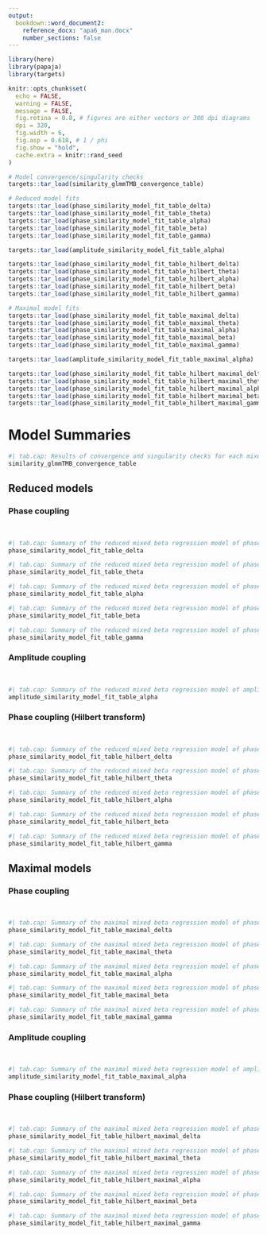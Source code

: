 ```yaml
---
output:
  bookdown::word_document2:
    reference_docx: "apa6_man.docx"
    number_sections: false
---
```


```r
library(here)
library(papaja)
library(targets)

knitr::opts_chunk$set(
  echo = FALSE,
  warning = FALSE,
  message = FALSE,
  fig.retina = 0.8, # figures are either vectors or 300 dpi diagrams
  dpi = 320,
  fig.width = 6,
  fig.asp = 0.618, # 1 / phi
  fig.show = "hold",
  cache.extra = knitr::rand_seed
)
```

```r
# Model convergence/singularity checks
targets::tar_load(similarity_glmmTMB_convergence_table)

# Reduced model fits
targets::tar_load(phase_similarity_model_fit_table_delta)
targets::tar_load(phase_similarity_model_fit_table_theta)
targets::tar_load(phase_similarity_model_fit_table_alpha)
targets::tar_load(phase_similarity_model_fit_table_beta)
targets::tar_load(phase_similarity_model_fit_table_gamma)

targets::tar_load(amplitude_similarity_model_fit_table_alpha)

targets::tar_load(phase_similarity_model_fit_table_hilbert_delta)
targets::tar_load(phase_similarity_model_fit_table_hilbert_theta)
targets::tar_load(phase_similarity_model_fit_table_hilbert_alpha)
targets::tar_load(phase_similarity_model_fit_table_hilbert_beta)
targets::tar_load(phase_similarity_model_fit_table_hilbert_gamma)

# Maximal model fits
targets::tar_load(phase_similarity_model_fit_table_maximal_delta)
targets::tar_load(phase_similarity_model_fit_table_maximal_theta)
targets::tar_load(phase_similarity_model_fit_table_maximal_alpha)
targets::tar_load(phase_similarity_model_fit_table_maximal_beta)
targets::tar_load(phase_similarity_model_fit_table_maximal_gamma)

targets::tar_load(amplitude_similarity_model_fit_table_maximal_alpha)

targets::tar_load(phase_similarity_model_fit_table_hilbert_maximal_delta)
targets::tar_load(phase_similarity_model_fit_table_hilbert_maximal_theta)
targets::tar_load(phase_similarity_model_fit_table_hilbert_maximal_alpha)
targets::tar_load(phase_similarity_model_fit_table_hilbert_maximal_beta)
targets::tar_load(phase_similarity_model_fit_table_hilbert_maximal_gamma)
```

# Model Summaries

```r
#| tab.cap: Results of convergence and singularity checks for each mixed beta regression modelling how functional connectome similarity varied between and within individuals, sessions, and states in each frequency band. Here the maximal and reduced models correspond to, respectively, models with and without a random intercept for the participant pair term.
similarity_glmmTMB_convergence_table
```

\newpage

## Reduced models

### Phase coupling

<br>

```r
#| tab.cap: Summary of the reduced mixed beta regression model of phase coupling functional connectome similarity in the delta band.
phase_similarity_model_fit_table_delta
```

\newpage

```r
#| tab.cap: Summary of the reduced mixed beta regression model of phase coupling functional connectome similarity in the theta band.
phase_similarity_model_fit_table_theta
```

\newpage

```r
#| tab.cap: Summary of the reduced mixed beta regression model of phase coupling functional connectome similarity in the alpha band.
phase_similarity_model_fit_table_alpha
```

\newpage

```r
#| tab.cap: Summary of the reduced mixed beta regression model of phase coupling functional connectome similarity in the beta band.
phase_similarity_model_fit_table_beta
```

\newpage

```r
#| tab.cap: Summary of the reduced mixed beta regression model of phase coupling functional connectome similarity in the gamma band.
phase_similarity_model_fit_table_gamma
```

\newpage

### Amplitude coupling

<br>

```r
#| tab.cap: Summary of the reduced mixed beta regression model of amplitude coupling functional connectome similarity in the in the alpha band.
amplitude_similarity_model_fit_table_alpha
```

\newpage

### Phase coupling (Hilbert transform)

<br>

```r
#| tab.cap: Summary of the reduced mixed beta regression model of phase coupling (Hilbert transform) functional connectome similarity in the delta band.
phase_similarity_model_fit_table_hilbert_delta
```

\newpage

```r
#| tab.cap: Summary of the reduced mixed beta regression model of phase coupling (Hilbert transform) functional connectome similarity in the theta band.
phase_similarity_model_fit_table_hilbert_theta
```

\newpage

```r
#| tab.cap: Summary of the reduced mixed beta regression model of phase coupling (Hilbert transform) functional connectome similarity in the alpha band.
phase_similarity_model_fit_table_hilbert_alpha
```

\newpage

```r
#| tab.cap: Summary of the reduced mixed beta regression model of phase coupling (Hilbert transform) functional connectome similarity in the beta band.
phase_similarity_model_fit_table_hilbert_beta
```

\newpage

```r
#| tab.cap: Summary of the reduced mixed beta regression model of phase coupling (Hilbert transform) functional connectome similarity in the gamma band.
phase_similarity_model_fit_table_hilbert_gamma
```

\newpage

## Maximal models

### Phase coupling

<br>

```r
#| tab.cap: Summary of the maximal mixed beta regression model of phase coupling functional connectome similarity in the delta band.
phase_similarity_model_fit_table_maximal_delta
```

\newpage

```r
#| tab.cap: Summary of the maximal mixed beta regression model of phase coupling functional connectome similarity in the theta band.
phase_similarity_model_fit_table_maximal_theta
```

\newpage

```r
#| tab.cap: Summary of the maximal mixed beta regression model of phase coupling functional connectome similarity in the alpha band.
phase_similarity_model_fit_table_maximal_alpha
```

\newpage

```r
#| tab.cap: Summary of the maximal mixed beta regression model of phase coupling functional connectome similarity in the beta band.
phase_similarity_model_fit_table_maximal_beta
```

\newpage

```r
#| tab.cap: Summary of the maximal mixed beta regression model of phase coupling functional connectome similarity in the gamma band.
phase_similarity_model_fit_table_maximal_gamma
```

\newpage

### Amplitude coupling

<br>

```r
#| tab.cap: Summary of the maximal mixed beta regression model of amplitude coupling functional connectome similarity in the in the alpha band.
amplitude_similarity_model_fit_table_maximal_alpha
```

\newpage

### Phase coupling (Hilbert transform)

<br>

```r
#| tab.cap: Summary of the maximal mixed beta regression model of phase coupling (Hilbert transform) functional connectome similarity in the delta band.
phase_similarity_model_fit_table_hilbert_maximal_delta
```

\newpage

```r
#| tab.cap: Summary of the maximal mixed beta regression model of phase coupling (Hilbert transform) functional connectome similarity in the theta band.
phase_similarity_model_fit_table_hilbert_maximal_theta
```

\newpage

```r
#| tab.cap: Summary of the maximal mixed beta regression model of phase coupling (Hilbert transform) functional connectome similarity in the alpha band.
phase_similarity_model_fit_table_hilbert_maximal_alpha
```

\newpage

```r
#| tab.cap: Summary of the maximal mixed beta regression model of phase coupling (Hilbert transform) functional connectome similarity in the beta band.
phase_similarity_model_fit_table_hilbert_maximal_beta
```

\newpage

```r
#| tab.cap: Summary of the maximal mixed beta regression model of phase coupling (Hilbert transform) functional connectome similarity in the gamma band.
phase_similarity_model_fit_table_hilbert_maximal_gamma
```
